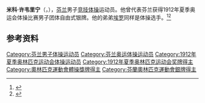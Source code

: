 {{NoteTA|G1=Sports}}
'''米科·许韦里宁'''（{{lang-fi|Mikko Hyvärinen}}，{{bd|1889年|1月8日|1973年|6月6日}}），[[芬兰|芬兰]]男子[[竞技体操|竞技体操]]运动员。他曾代表芬兰获得1912年夏季奥运会体操比赛男子团体自由式银牌。他的弟弟[[埃罗·许韦里宁|埃罗]]同样是体操选手。<ref>{{Cite web|title=Mikko HYVARINEN|url=https://www.olympic.org/mikko-hyvarinen|accessdate=2021-03-30|work=International Olympic Committee|archive-date=2017-11-20|archive-url=https://web.archive.org/web/20171120155618/https://www.olympic.org/Mikko-Hyvarinen|dead-url=no}}</ref><ref>{{cite web|url=https://www.olympedia.org/athletes/29780|title=Mikko Hyvärinen|work=Olympedia|accessdate=2021-03-31|archive-date=2021-04-16|archive-url=https://web.archive.org/web/20210416162940/https://www.olympedia.org/athletes/29780|dead-url=no}}</ref>

== 参考资料 ==
{{reflist}}

{{Authority control}}
{{DEFAULTSORT:Hyvärinen, Mikko}}
[[Category:芬兰男子体操运动员|Category:芬兰男子体操运动员]]
[[Category:芬兰奥运体操运动员|Category:芬兰奥运体操运动员]]
[[Category:1912年夏季奥林匹克运动会体操运动员|Category:1912年夏季奥林匹克运动会体操运动员]]
[[Category:1912年夏季奥林匹克运动会奖牌得主|Category:1912年夏季奥林匹克运动会奖牌得主]]
[[Category:奧林匹克運動會體操獎牌得主|Category:奧林匹克運動會體操獎牌得主]]
[[Category:芬蘭奧林匹克運動會銀牌得主|Category:芬蘭奧林匹克運動會銀牌得主]]